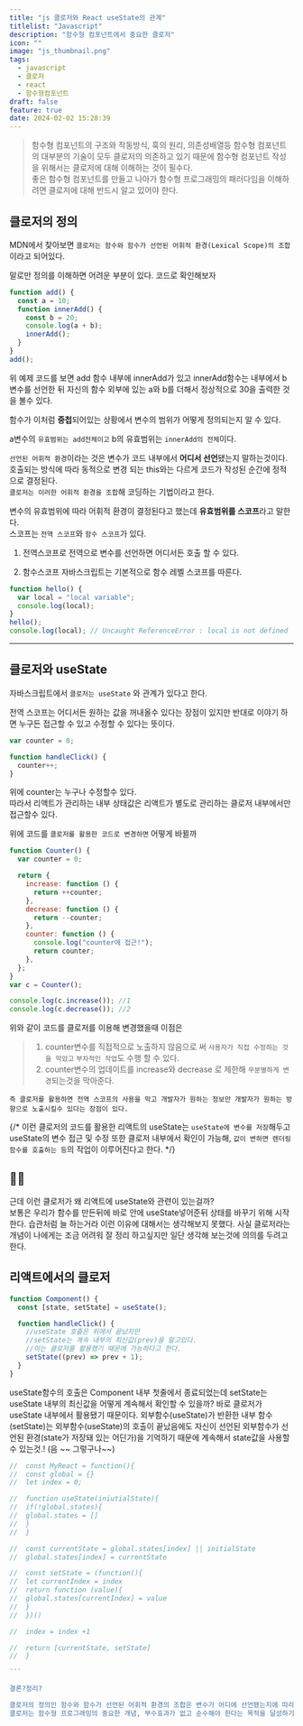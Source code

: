 ```yaml
---
title: "js 클로저와 React useState의 관계"
titlelist: "Javascript"
description: "함수형 컴포넌트에서 중요한 클로저"
icon: ""
image: "js_thumbnail.png"
tags:
  - javascript
  - 클로저
  - react
  - 함수형컴포넌트
draft: false
feature: true
date: 2024-02-02 15:28:39
---
```


> 함수형 컴포넌트의 구조와 작동방식, 훅의 원리, 의존성배열등 함수형 컴포넌트의 대부분의 기술이 모두 클로저의 의존하고 있기 때문에 함수형 컴포넌트 작성을 위해서는 클로저에 대해 이해하는 것이 필수다.<br/>
> 좋은 함수형 컴포넌트를 만들고 나아가 함수형 프로그래밍의 패러다임을 이해하려면 클로저에 대해 반드시 알고 있어야 한다.

## 클로저의 정의

MDN에서 찾아보면 `클로저는 함수와 함수가 선언된 어휘적 환경(Lexical Scope)의 조합` 이라고 되어있다.

말로만 정의를 이해하면 어려운 부분이 있다.
코드로 확인해보자

```js title="클로저 예제"
function add() {
  const a = 10;
  function innerAdd() {
    const b = 20;
    console.log(a + b);
    innerAdd();
  }
}
add();
```

위 예제 코드를 보면 add 함수 내부에 innerAdd가 있고 innerAdd함수는 내부에서 b 변수를 선언한 뒤 자신의 함수 외부에 있는 a와 b를 더해서 정상적으로 30을 출력한 것을 볼수 있다.

함수가 이처럼 **중첩**되어있는 상황에서 변수의 범위가 어떻게 정의되는지 알 수 있다.

a변수의 `유효범위는 add전체이고` b의 유효범위는 `innerAdd의 전체`이다.

`선언된 어휘적 환경`이라는 것은 변수가 코드 내부에서 **어디서 선언**됐는지 말하는것이다.
호출되는 방식에 따라 동적으로 변경 되는 this와는 다르게 코드가 작성된 순간에 정적으로 결정된다.  
`클로저는 이러한 어휘적 환경을 조합`해 코딩하는 기법이라고 한다.

변수의 유효범위에 따라 어휘적 환경이 결정된다고 했는데 **유효범위를 스코프**라고 말한다.  
스코프는 `전역 스코프`와 `함수 스코프`가 있다.

1. 전역스코프로
   전역으로 변수를 선언하면 어디서든 호출 할 수 있다.

2. 함수스코프
   자바스크립트는 기본적으로 함수 레벨 스코프를 따른다.

```js title="함수 레벨 스코프"
function hello() {
  var local = "local variable";
  console.log(local);
}
hello();
console.log(local); // Uncaught ReferenceError : local is not defined
```

---

## 클로저와 useState

자바스크립트에서 `클로저는 useState` 와 관계가 있다고 한다.

전역 스코프는 어디서든 원하는 값을 꺼내올수 있다는 장점이 있지만 반대로 이야기 하면 누구든 접근할 수 있고 수정할 수 있다는 뜻이다.

```js title="전역스코프로 지정한 counter"
var counter = 0;

function handleClick() {
  counter++;
}
```

위에 counter는 누구나 수정할수 있다.  
따라서 리액트가 관리하는 내부 상태값은 리액트가 별도로 관리하는 클로저 내부에서만 접근할수 있다.

위에 코드를 `클로저를 활용한 코드로 변경하면` 어떻게 바뀔까

```js title="클로저를 활용한 counter"
function Counter() {
  var counter = 0;

  return {
    increase: function () {
      return ++counter;
    },
    decrease: function () {
      return --counter;
    },
    counter: function () {
      console.log("counter에 접근!");
      return counter;
    },
  };
}
var c = Counter();

console.log(c.increase()); //1
console.log(c.decrease()); //2
```

위와 같이 코드를 클로저를 이용해 변경했을때 이점은

> 1. counter변수를 직접적으로 노출하지 않음으로 써 `사용자가 직접 수정하는 것을 막았고` `부차적인 작업`도 수행 할 수 있다.
> 2. counter변수의 업데이트를 increase와 decrease 로 제한해 `무분별하게 변경`되는것을 막아준다.

`즉 클로저를 활용하면 전역 스코프의 사용을 막고 개발자가 원하는 정보만 개발자가 원하는 방향으로 노출시킬수 있다는 장점이 있다.`

{/* 이런 클로저의 코드를 활용한 리액트의 useState는 `useState에 변수를 저장`해두고 useState의 변수 접근 및 수정 또한 클로저 내부에서 확인이 가능해, `값이 변하면 렌더링 함수를 호출하는 등`의 작업이 이루어진다고 한다. */}

## 🙋‍♀️

근데 이런 클로저가 왜 리액트에 useState와 관련이 있는걸까?<br/>
보통은 우리가 함수를 만든뒤에 바로 안에 useState넣어준뒤 상태를 바꾸기 위해 시작한다. 습관처럼 늘 하는거라 이런 이유에 대해서는 생각해보지 못했다. 사실 클로저라는 개념이 나에게는 조금 어려워 잘 정리 하고싶지만 일단 생각해 보는것에 의의를 두려고 한다.

## 리액트에서의 클로저

```js title="우리가 쓰고있는 useState"
function Component() {
  const [state, setState] = useState();

  function handleClick() {
    //useState 호출은 위에서 끝났지만
    //setState는 계속 내부의 최신값(prev)을 알고있다.
    //이는 클로저를 활용했기 때문에 가능하다고 한다.
    setState((prev) => prev + 1);
  }
}
```

useState함수의 호출은 Component 내부 첫줄에서 종료되었는데 setState는 useState 내부의 최신값을 어떻게 계속해서 확인할 수 있을까?
바로 클로저가 useState 내부에서 활용됐기 때문이다.
외부함수(useState)가 반환한 내부 함수(setState)는 외부함수(useState)의 호출이 끝났음에도 자신이 선언된 외부함수가 선언된 환경(state가 저장돼 있는 어딘가)을 기억하기 때문에 계속해서 state값을 사용할 수 있는것.! (음 ~~ 그렇구나~~)

````js
//  const MyReact = function(){
//  const global = {}
//  let index = 0;

//  function useState(iniutialState){
//  if(!global.states){
//  global.states = []
//  }
//  }

//  const currentState = global.states[index] || initialState
//  global.states[index] = currentState

//  const setState = (function(){
//  let currentIndex = index
//  return function (value){
//  global.states[currentIndex] = value
//  }
//  })()

//  index = index +1

//  return [currentState, setState]
//  }

```

결론?정리?

클로저의 정의인 함수와 함수가 선언된 어휘적 환경의 조합은 변수가 어디에 선언됐는지에 따라 그 상위의 변수가 존재하던 환경을 기억해 사용할수 있는것?
클로저는 함수형 프로그래밍의 중요한 개념, 부수효과가 없고 순수해야 한다는 목적을 달성하기 위해 적극적으로 사용되는 개념이다.
````
